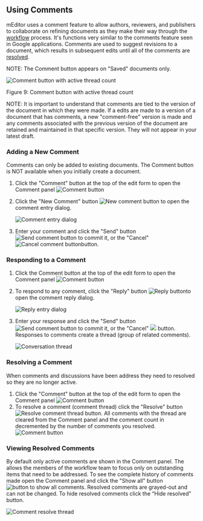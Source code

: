## Using Comments

mEditor uses a comment feature to allow authors, reviewers, and publishers to collaborate on refining documents as they make their way through the [workflow](#workflows) process. It's functions very similar to the comments feature seen in Google applications. Comments are used to suggest revisions to a document, which results in subsequent edits until all of the comments are [resolved](#resolving-a-comment).

NOTE: The Comment button appears on "Saved" documents only.

![Comment button with active thread count](/meditor/docs/images/user-guide/using-comments__comment-button-description.png)

Figure 9: Comment button with active thread count

NOTE: It is important to understand that comments are tied to the version of the document in which they were made. If a edits are made to a version of a document that has comments, a new "comment-free" version is made and any comments associated with the previous version of the document are retained and maintained in that specific version. They will not appear in your latest draft.

### Adding a New Comment

Comments can only be added to existing documents. The Comment button is NOT available when you initially create a document.

1. Click the "Comment" button at the top of the edit form to open the Comment panel
   ![Comment button](/meditor/docs/images/user-guide/comment-icon--0.png)
1. Click the "New Comment" button ![New comment button](/meditor/docs/images/user-guide/using-comments__new-comment-button.png) to open the comment entry dialog.

    ![Comment entry dialog](/meditor/docs/images/user-guide/using-comments__new-comment-dialog.png)

1. Enter your comment and click the "Send" button ![Send comment button](/meditor/docs/images/user-guide/using-comments__send-button.png) to commit it, or the "Cancel" ![Cancel comment button](/meditor/docs/images/user-guide/using-comments__cancel-button.png)button.

### Responding to a Comment

1. Click the Comment button at the top of the edit form to open the Comment panel
   ![Comment button](/meditor/docs/images/user-guide/comment-icon--1.png)
1. To respond to any comment, click the "Reply" button ![Reply button](/meditor/docs/images/user-guide/comment-reply-button.png)to open the comment reply dialog.

    ![Reply entry dialog](/meditor/docs/images/user-guide/using-comments__new-comment-dialog.png)

1. Enter your response and click the "Send" button ![Send comment button](/meditor/docs/images/user-guide/using-comments__send-button.png) to commit it, or the "Cancel" ![](/meditor/docs/images/user-guide/using-comments__cancel-button.png) button. Responses to comments create a thread (group of related comments).

    ![Conversation thread](/meditor/docs/images/user-guide/using-comments__comment-resolve-thread.png)

### Resolving a Comment

When comments and discussions have been address they need to resolved so they are no longer active.

1. Click the "Comment" button at the top of the edit form to open the Comment panel
   ![Comment button](/meditor/docs/images/user-guide/comment-icon--2.png)
1. To resolve a comment (comment thread) click the "Resolve" button ![Resolve comment thread button](/meditor/docs/images/user-guide/using-comments__comment-resolve-button.png). All comments with the thread are cleared from the Comment panel and the comment count in decremented by the number of comments you resolved.
   ![Comment button](/meditor/docs/images/user-guide/comment-icon--1.png)

### Viewing Resolved Comments

By default only active comments are shown in the Comment panel. The allows the members of the workflow team to focus only on outstanding items that need to be addressed. To see the complete history of comments made open the Comment panel and click the "Show all" button ![button to show all comments](/meditor/docs/images/user-guide/using-comments__show-all-button.png). Resolved comments are grayed-out and can not be changed. To hide resolved comments click the “Hide resolved” button.

![Comment resolve thread](/meditor/docs/images/user-guide/using-comments__comment-resolve-thread.png)

